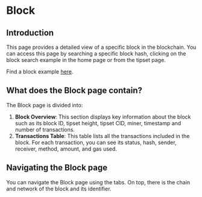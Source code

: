 # Block

## Introduction

This page provides a detailed view of a specific block in the blockchain. You can access this page by searching a specific block hash, clicking on the block search example in the home page or from the tipset page.

Find a block example [here](https://beryx.zondax.ch/search/fil/mainnet/block-cid/bafy2bzaceb2udtsfnbz6viwq3mscy4msh4tcr5lhy7fscweovpsk4ksnl4sgu).

## What does the Block page contain?

The Block page is divided into:

1. **Block Overview**: This section displays key information about the block such as its block ID, tipset height, tipset CID, miner, timestamp and number of transactions.
2. **Transactions Table**: This table lists all the transactions included in the block. For each transaction, you can see its status, hash, sender, receiver, method, amount, and gas used.

## Navigating the Block page

You can navigate the Block page using the tabs. On top, there is the chain and network of the block and its identifier.
